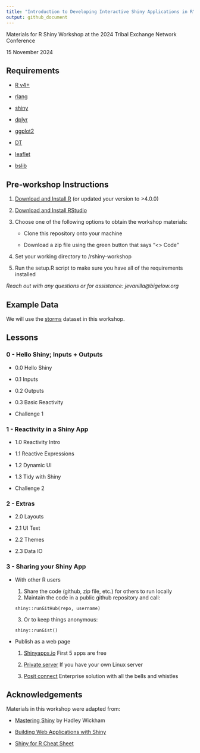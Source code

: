 ```yaml
---
title: "Introduction to Developing Interactive Shiny Applications in R"
output: github_document
---
```


Materials for R Shiny Workshop at the 2024 Tribal Exchange Network Conference

15 November 2024

## Requirements

- [R v4+](https://www.r-project.org/)

- [rlang](https://CRAN.R-project.org/package=rlang)

- [shiny](https://CRAN.R-project.org/package=readr)

- [dplyr](https://CRAN.R-project.org/package=dplyr)

- [ggplot2](https://CRAN.R-project.org/package=ggplot2)

- [DT](https://CRAN.R-project.org/package=DT)

- [leaflet](https://CRAN.R-project.org/package=leaflet)

- [bslib](https://CRAN.R-project.org/package=bslib)


## Pre-workshop Instructions

1. [Download and Install R](https://cloud.r-project.org/) (or updated your version to >4.0.0)

2. [Download and Install RStudio](https://posit.co/download/rstudio-desktop/)

3. Choose one of the following options to obtain the workshop materials:

    - Clone this repository onto your machine

    - Download a zip file using the green button that says "<> Code"

4. Set your working directory to /rshiny-workshop

5. Run the setup.R script to make sure you have all of the requirements installed

*Reach out with any questions or for assistance: jevanilla@bigelow.org*

## Example Data

We will use the [storms](https://dplyr.tidyverse.org/reference/storms.html) dataset in this workshop.

## Lessons

### 0 - Hello Shiny; Inputs + Outputs

- 0.0 Hello Shiny

- 0.1 Inputs 

- 0.2 Outputs

- 0.3 Basic Reactivity

- Challenge 1

### 1 - Reactivity in a Shiny App

- 1.0 Reactivity Intro

- 1.1 Reactive Expressions

- 1.2 Dynamic UI

- 1.3 Tidy with Shiny

- Challenge 2

### 2 - Extras

- 2.0 Layouts

- 2.1 UI Text

- 2.2 Themes

- 2.3 Data IO

### 3 - Sharing your Shiny App

- With other R users

    1. Share the code (github, zip file, etc.) for others to run locally
    2. Maintain the code in a public github repository and call:
    ```
    shiny::runGitHub(repo, username)
    ```
    3. Or to keep things anonymous:
    ```
    shiny::runGist()
    ```

- Publish as a web page

    1. [Shinyapps.io](https://www.shinyapps.io/) First 5 apps are free
    
    2. [Private server](https://github.com/rstudio/shiny-server/blob/master/README.md) If you have your own Linux server
    
    3. [Posit connect](https://posit.co/products/enterprise/connect/) Enterprise solution with all the bells and whistles 


## Acknowledgements

Materials in this workshop were adapted from:

- [Mastering Shiny](https://mastering-shiny.org/index.html) by Hadley Wickham

- [Building Web Applications with Shiny](https://rstudio-education.github.io/shiny-course/)

- [Shiny for R Cheat Sheet](https://shiny.posit.co/r/articles/start/cheatsheet/)

